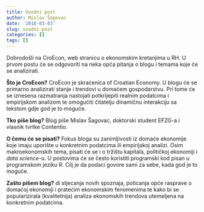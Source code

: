 ```yaml
---
title: Uvodni post
author: Mislav Šagovac
date: '2018-03-03'
slug: uvodni-post
categories: []
tags: []
---
```


Dobrodošli na CroEcon, web stranicu o ekonomskim kretanjima u RH. U prvom postu će se odgovoriti na neka opća pitanja o blogu i temama koje će se analizirati.

**Što je CroEcon?**
CroEcon je skraćenica of Croatian Economy. U blogu će se primarno analizirati stanje i trendovi u domaćem gospodarstvu. Pri tome će se iznesena razmatranja  nastojati potkrijepiti realnim podatcima i empirijskom analizom te omogućiti čitatelju dinamičnu interakciju sa tekstom gdje god je to moguće.

**Tko piše blog?**
Blog piše Mislav Šagovac, doktorski student EFZG-a i vlasnik tvrtke Contentio.

**O čemu će se pisati?**
Fokus bloga su zanimljivosti iz domaće ekonomije koje imaju uporište u konkretnim podatcima ili empirijskoj analizi. Osim makroekonomskih tema, pisati će se i o tržištu kapitala, političkoj ekonomiji i *data science*-u. U postovima će se često koristiti programski kod pisan u programskom jeziku R. Cilj je da podaci govore sami za sebe, kada god je to moguće.

**Zašto pišem blog?**
di stjecanja novih spoznaja, poticanja opće rasprave o domaćoj ekonomiji i pratećim ekonomskim fenomenima te kako bi se popularizirala (kvalitetnija) analiza ekonomskih trendova utemeljena na konkretnim podatcima.